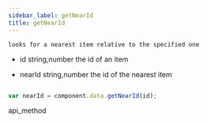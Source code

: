 ```yaml
---
sidebar_label: getNearId
title: getNearId
---
```



          


<Short>

 	looks for a nearest item relative to the specified one
    
    

</Short>




- id		string,number		the id of an item



- nearId		string,number		the id of the nearest item


~~~js

var nearId = component.data.getNearId(id);

~~~
 api_method

<Descr>



</Descr>

